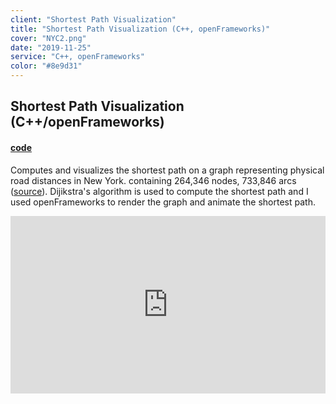 ```yaml
---
client: "Shortest Path Visualization"
title: "Shortest Path Visualization (C++, openFrameworks)"
cover: "NYC2.png"
date: "2019-11-25"
service: "C++, openFrameworks"
color: "#8e9d31"
---
```


## Shortest Path Visualization (C++/openFrameworks)
#### [code](http://github.com/sambeebe/ofxShortestPath)
Computes and visualizes the shortest path on a graph representing physical road distances in New York. containing 264,346 nodes, 733,846 arcs ([source](http://users.diag.uniroma1.it/challenge9/download.shtml)). Dijikstra's algorithm is used to compute the shortest path and I used openFrameworks to render the graph and animate the shortest path.
<div style="width:100%;height:0px;position:relative;padding-bottom:56.250%;"><iframe src="https://streamable.com/e/i7h5i6" frameborder="0" width="100%" height="100%" allowfullscreen style="width:100%;height:100%;position:absolute;left:0px;top:0px;overflow:hidden;"></iframe></div>
